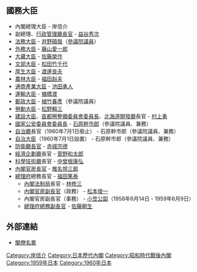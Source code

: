{{日本内閣記事
|內閣名 = 第二次岸改造内閣
|假名 = だいにじきしないかく
|羅馬字 = Dainiji Kishi Kaizō Naikaku
|代數 = 57
|首相名 = 岸信介
|前職 = 日本[[眾議院_(日本)|眾議院議員]]、[[自由民主黨總裁|自由民主黨總裁]]
|成立年 = 1959年
|成立月日 = 6月18日
|總辭年 = 1960年
|總辭月日 = 7月19日
|執政黨 = [[自由民主黨_(日本)|自由民主黨]]
|成員名單 = http://www.kantei.go.jp/jp/rekidai/kakuryo/57-1.html
|職務 = [[眾議院_(日本)|眾議院議員]]、[[自由民主黨總裁|自由民主黨總裁]]
}}

== 國務大臣 ==
* 內閣總理大臣 - 岸信介
* 副總理、[[行政管理廳長官|行政管理廳長官]] - [[益谷秀次|益谷秀次]]
* [[法務大臣|法務大臣]] - [[井野碩哉|井野碩哉]]（[[參議院_(日本)|參議院議員]]）
* [[外務大臣_(日本)|外務大臣]] - [[藤山愛一郎|藤山愛一郎]]
* [[大藏大臣|大藏大臣]] - [[佐藤榮作|佐藤榮作]]
* [[文部大臣|文部大臣]] - [[松田竹千代|松田竹千代]]
* [[厚生大臣|厚生大臣]] - [[渡邊良夫|渡邊良夫]]
* [[農林大臣|農林大臣]] - [[福田赳夫|福田赳夫]]
* [[通商產業大臣|通商產業大臣]] - [[池田勇人|池田勇人]]
* [[運輸大臣|運輸大臣]] - [[楢橋渡|楢橋渡]]
* [[郵政大臣|郵政大臣]] - [[植竹春彥|植竹春彥]]（參議院議員）
* [[勞動大臣|勞動大臣]] - [[松野賴三|松野賴三]]
* [[建設大臣|建設大臣]]、[[首都圈整備委員會委員長|首都圈整備委員會委員長]]、[[北海道開發廳|北海道開發廳]]長官 - [[村上勇|村上勇]]
* [[國家公安委員會委員長|國家公安委員會委員長]] - [[石原幹市郎|石原幹市郎]]（參議院議員、兼務）
* [[自治廳|自治廳]]長官（1960年7月1日廢止） - 石原幹市郎（參議院議員、兼務）
* [[自治大臣|自治大臣]]（1960年7月1日設置） - 石原幹市郎（參議院議員、兼務）
* [[防衛廳長官|防衛廳長官]] - [[赤城宗德|赤城宗德]] 
* [[經濟企劃廳|經濟企劃廳]]長官 - [[菅野和太郎|菅野和太郎]] 
* [[科學技術廳|科學技術廳]]長官 - [[中曾根康弘|中曾根康弘]] 
* [[內閣官房長官|內閣官房長官]] - [[椎名悅三郎|椎名悅三郎]]
* [[總理府|總理府]]總務長官 - [[福田篤泰|福田篤泰]]
** [[內閣法制局|內閣法制局]]長官 - [[林修三|林修三]]
** [[內閣官房副長官|內閣官房副長官]]（政務） - [[松本俊一|松本俊一]]
** 內閣官房副長官（事務） - [[小笠公韶|小笠公韶]]（1958年6月14日 - 1959年6月9日）
** [[總理府總務副長官|總理府總務副長官]] - [[佐藤朝生|佐藤朝生]]

== 外部連結 ==
*[http://www.kantei.go.jp/jp/rekidai/kakuryo/57-1.html 閣僚名單]

{{第二次岸內閣}}
{{日本歷代內閣|[[第2次岸內閣|第二次岸內閣]]|第二次岸改造內閣|1959年6月18日 - 1960年7月19日|[[第1次池田內閣|第一次池田內閣]]}}

{{DEFAULTSORT:Kishi Nobusuke 2 改}}
[[Category:岸信介|Category:岸信介]]
[[Category:日本歷代內閣|Category:日本歷代內閣]]
[[Category:昭和時代戰後內閣|Category:昭和時代戰後內閣]]
[[Category:1959年日本|Category:1959年日本]]
[[Category:1960年日本|Category:1960年日本]]